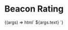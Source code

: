 
<Meta
  title="Structural Components / Section Header"
  component="cba-section-header"
/>

# Beacon Rating

<Canvas withSource="open">
  <Story
    name="Section header - default"
    component="cba-section-header"
     args={{
      text: 'Header Text'
    }}
  >
    {(args) => html`
        <cba-section-header>${args.text}</cba-section-header>
    `}
  </Story>
</Canvas>

<ArgsTable story="Section header - default" />
